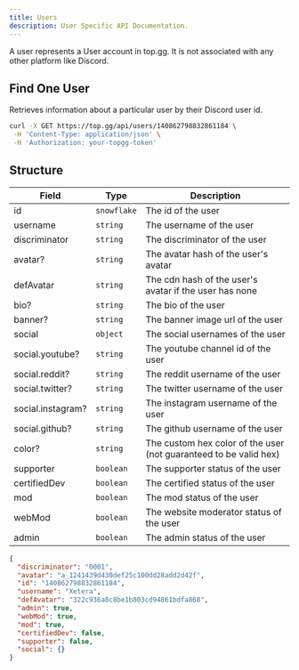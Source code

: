 ```yaml
---
title: Users
description: User Specific API Documentation.
---
```



A user represents a User account in top.gg. It is not associated with any other platform like Discord.

## Find One User

<HTTPHeader type="GET" path="users/:user_id" />

Retrieves information about a particular user by their Discord user id.

```bash
curl -X GET https://top.gg/api/users/140862798832861184 \
 -H 'Content-Type: application/json' \
 -H 'Authorization: your-topgg-token'
```

## Structure

| Field             | Type        | Description                                                       |
| ----------------- | ----------- | ----------------------------------------------------------------- |
| id                | `snowflake` | The id of the user                                                |
| username          | `string`    | The username of the user                                          |
| discriminator     | `string`    | The discriminator of the user                                     |
| avatar?           | `string`    | The avatar hash of the user's avatar                              |
| defAvatar         | `string`    | The cdn hash of the user's avatar if the user has none            |
| bio?              | `string`    | The bio of the user                                               |
| banner?           | `string`    | The banner image url of the user                                  |
| social            | `object`    | The social usernames of the user                                  |
| social.youtube?   | `string`    | The youtube channel id of the user                                |
| social.reddit?    | `string`    | The reddit username of the user                                   |
| social.twitter?   | `string`    | The twitter username of the user                                  |
| social.instagram? | `string`    | The instagram username of the user                                |
| social.github?    | `string`    | The github username of the user                                   |
| color?            | `string`    | The custom hex color of the user (not guaranteed to be valid hex) |
| supporter         | `boolean`   | The supporter status of the user                                  |
| certifiedDev      | `boolean`   | The certified status of the user                                  |
| mod               | `boolean`   | The mod status of the user                                        |
| webMod            | `boolean`   | The website moderator status of the user                          |
| admin             | `boolean`   | The admin status of the user                                      |

```json
{
  "discriminator": "0001",
  "avatar": "a_1241439d430def25c100dd28add2d42f",
  "id": "140862798832861184",
  "username": "Xetera",
  "defAvatar": "322c936a8c8be1b803cd94861bdfa868",
  "admin": true,
  "webMod": true,
  "mod": true,
  "certifiedDev": false,
  "supporter": false,
  "social": {}
}
```
